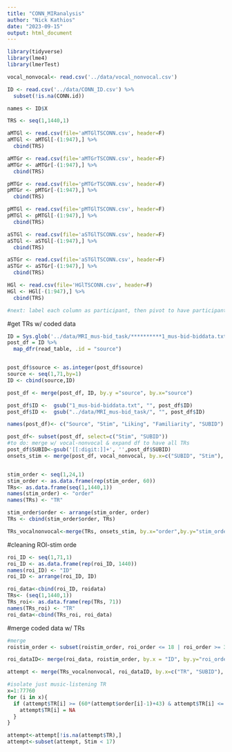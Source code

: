 ```yaml
---
title: "CONN_MIRanalysis"
author: "Nick Kathios"
date: "2023-09-15"
output: html_document
---
```


```r
library(tidyverse)
library(lme4)
library(lmerTest)
```

```r
vocal_nonvocal<- read.csv('../data/vocal_nonvocal.csv')

ID <- read.csv('../data/CONN_ID.csv') %>%
  subset(!is.na(CONN.id))

names <- ID$X

TRS <- seq(1,1440,1)

aMTGl <- read.csv(file='aMTGlTSCONN.csv', header=F)
aMTGl <- aMTGl[-(1:947),] %>%
  cbind(TRS)

aMTGr <- read.csv(file='aMTGrTSCONN.csv', header=F)
aMTGr <- aMTGr[-(1:947),] %>%
  cbind(TRS)

pMTGr <- read.csv(file='pMTGrTSCONN.csv', header=F)
pMTGr <- pMTGr[-(1:947),] %>%
  cbind(TRS)

pMTGl <- read.csv(file='pMTGlTSCONN.csv', header=F)
pMTGl <- pMTGl[-(1:947),] %>%
  cbind(TRS)

aSTGl <- read.csv(file='aSTGlTSCONN.csv', header=F)
aSTGl <- aSTGl[-(1:947),] %>%
  cbind(TRS)

aSTGr <- read.csv(file='aSTGlTSCONN.csv', header=F)
aSTGr <- aSTGr[-(1:947),] %>%
  cbind(TRS)

HGl <- read.csv(file='HGlTSCONN.csv', header=F)
HGl <- HGl[-(1:947),] %>%
  cbind(TRS)

#next: label each column as participant, then pivot to have participants + ROI values (NOT TRS) into wide, then merge with vocal_nonvocal
```

#get TRs w/ coded data
```r
ID = Sys.glob('../data/MRI_mus-bid_task/**********1_mus-bid-biddata.txt')
post_df = ID %>% 
  map_dfr(read_table, .id = "source")


post_df$source <- as.integer(post_df$source)
source <- seq(1,71,by=1)
ID <- cbind(source,ID)

post_df <- merge(post_df, ID, by.y ="source", by.x="source") 

post_df$ID <-  gsub("1_mus-bid-biddata.txt", "", post_df$ID)
post_df$ID <-  gsub("../data/MRI_mus-bid_task/", "", post_df$ID)

names(post_df)<- c("Source", "Stim", "Liking", "Familiarity", "SUBID")

post_df<- subset(post_df, select=c("Stim", "SUBID"))
#to do: merge w/ vocal-nonvocal & expand df to have all TRs
post_df$SUBID<-gsub('[[:digit:]]+', '',post_df$SUBID)
onsets_stim <- merge(post_df, vocal_nonvocal, by.x=c("SUBID", "Stim"), by.y=c("participant_ID", "stim_ID"))


stim_order <- seq(1,24,1)
stim_order <- as.data.frame(rep(stim_order, 60))
TRs<- as.data.frame(seq(1,1440,1))
names(stim_order) <- "order"
names(TRs) <- "TR"

stim_order$order <- arrange(stim_order, order)
TRs <- cbind(stim_order$order, TRs)

TRs_vocalnonvocal<-merge(TRs, onsets_stim, by.x="order",by.y="stim_order")
```


#cleaning ROI-stim orde
```r
roi_ID <- seq(1,71,1)
roi_ID <- as.data.frame(rep(roi_ID, 1440))
names(roi_ID) <- "ID"
roi_ID <- arrange(roi_ID, ID)

roi_data<-cbind(roi_ID, roidata)
TRs<- (seq(1,1440,1))
TRs_roi<- as.data.frame(rep(TRs, 71))
names(TRs_roi) <- "TR"
roi_data<-cbind(TRs_roi, roi_data)
```

#merge coded data w/ TRs
```r
#merge
roistim_order <- subset(roistim_order, roi_order <= 18 | roi_order >= 36)

roi_dataID<- merge(roi_data, roistim_order, by.x = "ID", by.y="roi_order")

attempt <- merge(TRs_vocalnonvocal, roi_dataID, by.x=c("TR", "SUBID"), by.y=c("TR","SUBID"))

#isolate just music-listening TR
x=1:77760
for (i in x){
  if (attempt$TR[i] >= (60*(attempt$order[i]-1)+43) & attempt$TR[i] <= (60*(attempt$order[i]-1)+60)){
    attempt$TR[i] = NA
  }
}

attempt<-attempt[!is.na(attempt$TR),]
attempt<-subset(attempt, Stim < 17)
```